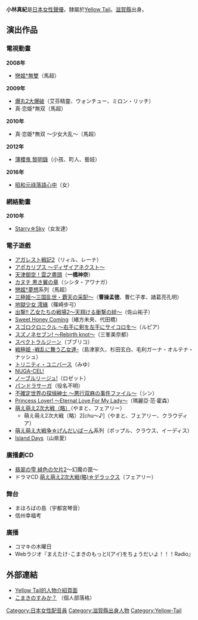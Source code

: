 {{配音員
|名字= 小林眞紀
|圖像= 
|尺寸= 
|說明= 
|藝名= 
|羅馬拼音= Maki Kobayashi
|本名= 
|綽號= {{lang|ja|こまき<br/>コマキ}}
|配偶= 
|出生地= {{JPN}}[[滋賀縣|滋賀縣]]
|出身地= 
|血型= A型
|生年= 
|生月= 2
|生日= 22
|歿年= 
|歿月= 
|歿日= 
|所屬= [[Yellow_Tail|Yellow Tail]]
|活動時期= 
|出道作= 
|代表作= 馬超（[[戀姬†無雙|戀姬†無雙]]系列）
|網站= 
|其他= 
}}
{{Japanese|japanese=小林 眞紀|kana=こばやし まき|romaji=Kobayashi Maki}}
'''小林真紀'''{{BD||2月22日|catIdx=Kobayashi Maki}}是[[日本|日本]][[女性|女性]][[聲優|聲優]]。隸屬於[[Yellow_Tail|Yellow Tail]]。[[滋賀縣|滋賀縣]]出身。

== 演出作品 ==
===電視動畫===
'''2008年'''
*[[戀姬†無雙|戀姬†無雙]]（馬超）
'''2009年'''
*[[爆丸2大爆破|爆丸2大爆破]]（艾芬精靈、ウォンチュー、ミロン・リッチ）<!--4月12日-->
*真·恋姫†無双（馬超）<!--10月5日-->
'''2010年'''
*真·恋姫†無双 〜少女大乱〜（馬超）<!--4月1日-->
'''2012年'''
*[[薄櫻鬼|薄櫻鬼 黎明錄]]（小孩、町人、藝妓）
'''2016年'''
*[[昭和元祿落語心中|昭和元祿落語心中]]（女）<!--1月8日-->

===網絡動畫===
'''2010年'''
*[[Starry☆Sky|Starry☆Sky]]（女友達）

===電子遊戲===
* [[アガレスト戦記2|アガレスト戦記2]]（リィル、レーナ）
* [[アポカリプス_〜ディザイアネクスト〜|アポカリプス 〜ディザイアネクスト〜]]
* [[天津御空！|天津御空！雲之盡頭]]（'''一橋神奈'''）
* [[カヌチ_黒き翼の章|カヌチ 黒き翼の章]]（シシタ・アワナガ）
* [[戀姬†無雙|戀姬†夢想]]系列（馬超）
* [[三極姫〜三国乱世・覇天の采配〜|三極姫〜三国乱世・覇天の采配〜]]（'''曹操孟徳'''、曹仁子孝、諸葛亮孔明）
* [[地獄少女|地獄少女 澪緣]]（篠崎步弓）
* [[出撃!!_乙女たちの戦場2〜天翔ける衝撃の絆〜|出撃!! 乙女たちの戦場2〜天翔ける衝撃の絆〜]]（佐山祐子）
* [[HoneyComing|Sweet Honey Coming]]（緒方未央、代田橋）
* [[スゴロクロニクル_〜右手に剣を左手にサイコロを〜|スゴロクロニクル 〜右手に剣を左手にサイコロを〜]]（ルピア）
* [[スズノネセブン!|スズノネセブン! 〜Rebirth knot〜]]（三峯美奈都）
* [[スペクトラルジーン|スペクトラルジーン]]（ブブリコ）
* [[戦極姫_-戦乱の世に焔立つ-|戦極姫 -戦乱に舞う乙女達-]]（島津家久、杉田玄白、毛利ガーナ・オルテナ・ナッシュ）
* [[トリニティ・ユニバース|トリニティ・ユニバース]]（みゆ）
* [[NUGA-CEL!|NUGA-CEL!]]
* [[ノーブルリージュ!|ノーブルリージュ!]]（ロゼット）
* [[パンドラサーガ|パンドラサーガ]]（役名不明）
* [[不確定世界の探偵紳士_〜悪行双麻の事件ファイル〜|不確定世界の探偵紳士 〜悪行双麻の事件ファイル〜]]（シン）
* [[公主戀人|Princess Lover! 〜Eternal Love For My Lady〜]]（瑪麗亞·范·霍森）
* [[萌え萌え2次大戦(略)|萌え萌え2次大戦（略）]]（やまと、フェアリー）
** 萌え萌え2次大戦（略）2[chu〜♪]（やまと、フェアリー、クラウディア）
* [[萌え萌え大戦争☆げんだいばーん|萌え萌え大戦争☆げんだいばーん]]系列（ポップル、クラウス、イーディス）
* [[Island_Days|Island Days]]（山県愛）

===廣播劇CD===
* [[緋色的碎片|翡翠の雫 緋色の欠片2]]〜幻魔の罠〜
* ドラマCD [[萌え萌え2次大戦(略)|萌え萌え2次大戦(略)☆デラックス]]（フェアリー）

===舞台===
* まほろばの島（宇都宮琴音）
* 信州幸福考
===廣播===
* コマキの木曜日
* Webラジオ『まえたけ･こまきのもっとⅠ(アイ)をちょうだいよ！！！Radio』
==外部連結==
* [http://y-tail.jp/profile/kobayashi.html Yellow Tail的人物介紹頁面] {{Wayback|url=http://y-tail.jp/profile/kobayashi.html |date=20200505082419 }}
* [http://blog.livedoor.jp/komakix0222/ こまきのすみか？] {{Wayback|url=http://blog.livedoor.jp/komakix0222/ |date=20210126063003 }}（個人部落格）

{{Yellow-Tail}}
{{DEFAULTSORT:Kobayashi Maki}}
[[Category:日本女性配音員|Category:日本女性配音員]]
[[Category:滋賀縣出身人物|Category:滋賀縣出身人物]]
[[Category:Yellow-Tail|Category:Yellow-Tail]]